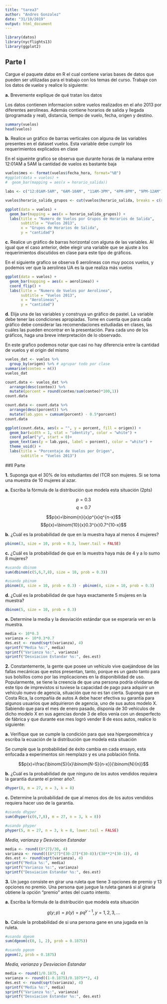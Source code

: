 ```yaml
---
title: "tarea3"
author: "Andres Gonzalez"
date: "31/10/2019"
output: html_document
---
```


``` r
library(datos)
library(nycflights13)
library(ggplot2)
```

## Parte I

Cargue el paquete 𝑑𝑎𝑡𝑜𝑠 en R el cual contiene varias bases de datos que pueden ser
utilizadas para el trabajo con los temas del curso. Trabaje con los datos de 𝑣𝑢𝑒𝑙𝑜𝑠 y realice
lo siguiente:

**a.** Brevemente explique de qué tratan los datos

Los datos contienen informacion sobre vuelos realizados en el año 2013 por diferentes aerolineas.
Además contiene horarios de salida y llegada (programada y real), distancia, tiempo de vuelo, fecha, origen y destino.

```r
summary(vuelos)
head(vuelos)
```

**b.** Realice un gráfico de barras verticales con alguna de las variables presentes en el
dataset vuelos. Esta variable debe cumplir los requerimientos explicados en clase

En el sigueinte grafico se observa que durante horas de la mañana entre 12:01AM a 5AM la cantidad de vuelos es bastante baja

```r
vuelos$mes <- format(vuelos$fecha_hora, format="%B")
#ggplot(data = vuelos) +
#  geom_bar(mapping = aes(x = horario_salida))

labs <- c("12:01AM-5AM", "6AM-10AM", "11AM-3PM", "4PM-8PM", "9PM-12AM")

vuelos$horario_salida_grupos <- cut(vuelos$horario_salida, breaks = c(seq(1, 2001, by = 500), Inf), labels = labs, right = FALSE)

ggplot(data = vuelos) +
  geom_bar(mapping = aes(x = horario_salida_grupos)) +
  labs(title = "Numero de Vuelos por Grupos de Horarios de Salida",
       subtitle = "Vuelos 2013",
       x = "Grupos de Horarios de Salida",
       y = "cantidad")
```

**c.** Realice un gráfico de barras horizontal con alguna de las variables. Al igual que el
caso anterior, debe elegir una variable que se ajuste a los requerimientos discutidos en clase para este tipo de gráficos.

En el siguiente grafico se observa 6 aerolineas con muy pocos vuelos, y podemos ver que la aerolinea UA es la que realiza más vuelos

```r
ggplot(data = vuelos) +
  geom_bar(mapping = aes(x = aerolinea)) +
  coord_flip() +
  labs(title = "Numero de Vuelos por Aerolinea",
       subtitle = "Vuelos 2013",
       x = "Aerolineas",
       y = "cantidad")
```

**d.** Elija una de las variables y construya un gráfico de pastel. La variable debe tener las
condiciones apropiadas.
Tome en cuenta que para cada gráfico debe considerar las recomendaciones estudiadas en
clases, las cuáles las pueden encontrar en la presentación. Para cada uno de los gráficos,
haga una breve interpretación de lo observado.

En este grafico podemos notar que casi no hay diferencia entre la cantidad de vuelos y el origin del mismo

```r
vuelos_dat <- vuelos %>%
  group_by(origen) %>% # agrupar todo por clase
summarise(conteo = n())
vuelos_dat

count.data <- vuelos_dat %>%
  arrange(desc(conteo)) %>%
  mutate(porcent = round(conteo/sum(conteo)*100,1))
count.data

count.data <- count.data %>%
  arrange(desc(porcent)) %>%
  mutate(lab.ypos = cumsum(porcent) - 0.5*porcent)
count.data

```

```r
ggplot(count.data, aes(x = "", y = porcent, fill = origen)) +
  geom_bar(width = 1, stat = "identity", color = "white") +
  coord_polar("y", start = 0)+
  geom_text(aes(y = lab.ypos, label = porcent), color = "white") +
  theme_void() +
  labs(title = "Porcentaje de Vuelos por Origen",
       subtitle = "Vuelos 2013")
```


##II Parte

**1.** Suponga que el 30% de los estudiantes del ITCR son mujeres. Si se toma una muestra de 10 mujeres al azar. 

**a.** Escriba la fórmula de la distribución que modela esta situación (2pts)

$$p=0.3$$
$$q=0.7$$

$$p(x)=\binom{n}{x}p^{x}q^{n-x}$$
$$p(x)=\binom{10}{x}0.3^{x}0.7^{10-x}$$

**b.** ¿Cuál es la probabilidad de que en la muestra haya al menos 4 mujeres?

```r
pbinom(3, size = 10, prob = 0.3, lower.tail = FALSE)
```


**c.** ¿Cuál es la probabilidad de que en la muestra haya más de 4 y a lo sumo 8 mujeres?

```r
#usando dbinom
sum(dbinom(c(5,6,7,8), size = 10, prob = 0.3))

#usando pbinom
pbinom(8, size = 10, prob = 0.3) - pbinom(4, size = 10, prob = 0.3)
```

**d.** ¿Cuál es la probabilidad de que haya exactamente 5 mujeres en la muestra?

```r
dbinom(5, size = 10, prob = 0.3)
```

**e.** Determine la media y la desviación estándar que se esperaría ver en la muestra.

```r
media <- 10*0.3 
varianza <- 10*0.3*0.7
des.est <- round(sqrt(varianza), 4)
sprintf("Media %s:", media)
sprintf("Varianza %s:", varianza)
sprintf("Desviacion Estandar %s:", des.est)
```

**2.** Constantemente, la gente que posee un vehículo vive quejándose de las fallas mecánicas
que estos presentan, tanto, porque es un gasto tanto para sus bolsillos como por las
implicaciones en la disponibilidad de uso.
Popularmente, se tiene la creencia de que una persona podría olvidarse de este tipo de
imprevistos si tuviese la capacidad de pago para adquirir un vehículo nuevo de agencia,
situación que no es tan cierta. Suponga que en Costa Rica, la compañía de autos A debe
hacer efectiva su garantía para algunos usuarios que adquirieron de agencia, uno de sus
autos modelo X. Sabiendo que para el mes de enero pasado, disponía de 30 vehículos de
dicho modelo X en sus agencias donde 3 de ellos venía con un desperfecto de fábrica y que
durante ese mes logró vender 8 de esos autos, realice lo siguiente:

**a.** Verifique que se cumple la condición para que sea hipergeométrica y escriba la ecuación de la distribución que modela esta situación
 
 Se cumple que la probabilidad de éxito cambia en cada ensayo, esta enfocada a experimentos sin reemplazo y es una población finita.
 
 $$p(x)=\frac{\binom{S}{x}\binom{N-S}{n-x}}{\binom{N}{n}}$$

**b.** ¿Cuál es la probabilidad de que ninguno de los autos vendidos requiera la garantía durante el primer año?.

```r
dhyper(8, m = 27, n = 3, k = 8)
```

**c.** Determine la probabilidad de que al menos dos de los autos vendidos requiera hacer uso de la garantía.

```r
#usando dhyper
sum(dhyper(c(6,7,8), m = 27, n = 3, k = 8))

#usando phyper
phyper(5, m = 27, n = 3, k = 8, lower.tail = FALSE)
```

*Media, varianza y Desviacion Estandar*

```r
media <- round((8*27)/30, 4)
varianza <- round(((8*27)*(30-27)*(30-8))/(30**2*(30-1)), 4)
des.est <- round(sqrt(varianza), 4)
sprintf("Media %s:", media)
sprintf("Varianza %s:", varianza)
sprintf("Desviacion Estandar %s:", des.est)
```

**3.** Un juego consiste en girar una ruleta que tiene 3 opciones de premio y 13 opciones no premio. Una persona que juegue la ruleta ganará si al girarla obtiene la opción “premio” antes del cuarto intento.

**a.** Escriba la fórmula de la distribución que modela esta situación

$$g(y;p)=p(y)=pq^{y-1}, y = 1,2,3,...$$

**b.** Calcule la probabilidad de si una persona gane en una jugada en la ruleta.

```r
#usando dgeom
sum(dgeom(c(0, 1, 2), prob = 0.1875))

#usando pgeom
pgeom(2, prob = 0.1875)
```

*Media, varianza y Desviacion Estandar*

```r
media <- round(1/0.1875, 4)
varianza <- round((1-0.1875)/0.1875**2, 4)
des.est <- round(sqrt(varianza), 4)
sprintf("Media %s:", media)
sprintf("Varianza %s:", varianza)
sprintf("Desviacion Estandar %s:", des.est)
```

